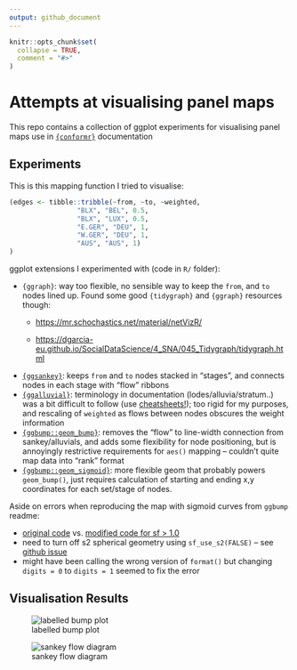 ```yaml
---
output: github_document
---
```


<!-- README.md is generated from README.Rmd. Please edit that file -->

```r
knitr::opts_chunk$set(
  collapse = TRUE,
  comment = "#>"
)
```

# Attempts at visualising panel maps

This repo contains a collection of ggplot experiments for visualising panel maps use in [`{conformr}`](https://github.com/cynthiahqy/conformr) documentation

<!-- badges: start -->

<!-- badges: end -->

## Experiments

This is this mapping function I tried to visualise:

```r
(edges <- tibble::tribble(~from, ~to, ~weighted,
                 "BLX", "BEL", 0.5,
                 "BLX", "LUX", 0.5,
                 "E.GER", "DEU", 1,
                 "W.GER", "DEU", 1,
                 "AUS", "AUS", 1)
)
```

ggplot extensions I experimented with (code in `R/` folder):

-   `{ggraph}`: way too flexible, no sensible way to keep the `from`, and `to` nodes lined up. Found some good `{tidygraph}` and `{ggraph}` resources though:
    -   <https://mr.schochastics.net/material/netVizR/>

    -   <https://dgarcia-eu.github.io/SocialDataScience/4_SNA/045_Tidygraph/tidygraph.html>
-   [`{ggsankey}`](https://github.com/davidsjoberg/ggsankey): keeps `from` and `to` nodes stacked in "stages", and connects nodes in each stage with "flow" ribbons
-   [`{ggalluvial}`](https://github.com/corybrunson/ggalluvial): terminology in documentation (lodes/alluvia/stratum..) was a bit difficult to follow (use [cheatsheets!](https://jtr13.github.io/cc21fall2/ggalluvial-cheatsheet.html)); too rigid for my purposes, and rescaling of `weighted` as flows between nodes obscures the weight information
-   [`{ggbump::geom_bump}`](https://github.com/davidsjoberg/ggbump#tutorial): removes the "flow" to line-width connection from sankey/alluvials, and adds some flexibility for node positioning, but is annoyingly restrictive requirements for `aes()` mapping -- couldn't quite map data into "rank" format
-   [`{ggbump::geom_sigmoid}`](https://github.com/davidsjoberg/ggbump#sigmoid-curves-examples): more flexible geom that probably powers `geom_bump()`, just requires calculation of starting and ending x,y coordinates for each set/stage of nodes.

Aside on errors when reproducing the map with sigmoid curves from `ggbump` readme:

-   [original code](https://github.com/davidsjoberg/tidytuesday/blob/master/2020w17/2020w17_skript.R) vs. [modified code for sf \> 1.0](R/ggbump-sigmoid-map.R)
-   need to turn off s2 spherical geometry using `sf_use_s2(FALSE)` -- see [github issue](https://github.com/r-spatial/sf/issues/1759)
-   might have been calling the wrong version of `format()` but changing `digits = 0` to `digits = 1` seemed to fix the error

## Visualisation Results

![labelled bump plot](ggbump-sigmoid-graph-edges.jpg)

![sankey flow diagram](ggsankey.png)
